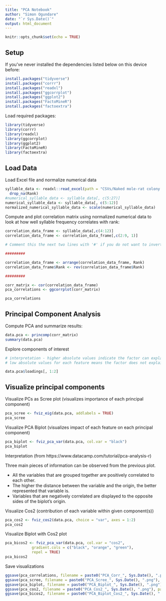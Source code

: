 ```yaml
---
title: "PCA Notebook"
author: "Simon Ogundare"
date: "`r Sys.Date()`"
output: html_document
---
```


```r
knitr::opts_chunk$set(echo = TRUE)
```

## Setup

If you've never installed the dependencies listed below on this device before:

```r
install.packages("tidyverse")
install.packages("corrr")
install.packages("readxl")
install.packages("ggcorrplot")
install.packages("ggplot2")
install.packages("FactoMineR")
install.packages("factoextra")
```

Load required packages:

```r
library(tidyverse)
library(corrr)
library(readxl)
library(ggcorrplot)
library(ggplot2)
library(FactoMineR)
library(factoextra)
```

## Load Data

Load Excel file and normalize numerical data

```r
syllable_data <- readxl::read_excel(path = "CSVs/Naked mole-rat colony master sheet (1).xlsx", sheet = 7) %>%
  drop_na(Rank)
#numerical_syllable_data <- syllable_data[, c(5:27)]
numerical_syllable_data <- syllable_data[, c(5:12)]
normalized_numerical_syllable_data <- scale(numerical_syllable_data)
```

Compute and plot correlation matrix using normalized numerical data to look at how well syllable frequency correlates with rank:

```r

correlation_data_frame <- syllable_data[,c(4:12)]
correlation_data_frame <- correlation_data_frame[,c(2:9, 1)]

# Comment this the next two lines with '#' if you do not want to invert rank correlations (if you comment these lines out, high positive correlation indicates that high frequency syllable (red) <=> low ranking). Do not comment these lines out if you do not want to invert rankings:

#########

correlation_data_frame <- arrange(correlation_data_frame, Rank)
correlation_data_frame$Rank <- rev(correlation_data_frame$Rank)

#########

corr_matrix <- cor(correlation_data_frame)
pca_correlations <- ggcorrplot(corr_matrix)

pca_correlations

```

## Principal Component Analysis

Compute PCA and summarize results:

```r
data.pca <- princomp(corr_matrix)
summary(data.pca)
```

Explore components of interest

```r

# interpretation - higher absolute values indicate the factor can explain a larger variance of the sample (a reliable predictor)
# low absolute values for each feature means the factor does not explain an appreciable variance in the sample (a less reliable predictor)

data.pca$loadings[, 1:2]
```

## Visualize principal components

Visualize PCs as Scree plot (visualizes importance of each principal component)

```r
pca_scree <- fviz_eig(data.pca, addlabels = TRUE)
pca_scree
```

Visualize PCA Biplot (visualizes impact of each feature on each principal component)

```r
pca_biplot <- fviz_pca_var(data.pca, col.var = "black")
pca_biplot
```

Interpretation (from https://www.datacamp.com/tutorial/pca-analysis-r)

Three main pieces of information can be observed from the previous plot. 

- All the variables that are grouped together are positively correlated to each other.
- The higher the distance between the variable and the origin, the better represented that variable is.
- Variables that are negatively correlated are displayed to the opposite sides of the biplot’s origin.

Visualize Cos2 (contribution of each variable within given component(s))

```r
pca_cos2 <- fviz_cos2(data.pca, choice = "var", axes = 1:2)
pca_cos2
```

Visualize Biplot with Cos2 plot

```r
pca_bicos2 <- fviz_pca_var(data.pca, col.var = "cos2",
            gradient.cols = c("black", "orange", "green"),
            repel = TRUE)
pca_bicos2
```

Save visualizations

```r
ggsave(pca_correlations, filename = paste0("PCA_Corr_", Sys.Date(), ".png"), path = "Graphs/")
ggsave(pca_scree, filename = paste0("PCA_Scree_", Sys.Date(), ".png"), path = "Graphs/")
ggsave(pca_biplot, filename = paste0("PCA_Biplot_", Sys.Date(), ".png"), path = "Graphs/")
ggsave(pca_cos2, filename = paste0("PCA_Cos2_", Sys.Date(), ".png"), path = "Graphs/")
ggsave(pca_bicos2, filename = paste0("PCA_Biplot_Cos2_", Sys.Date(), ".png"), path = "Graphs/")
```


